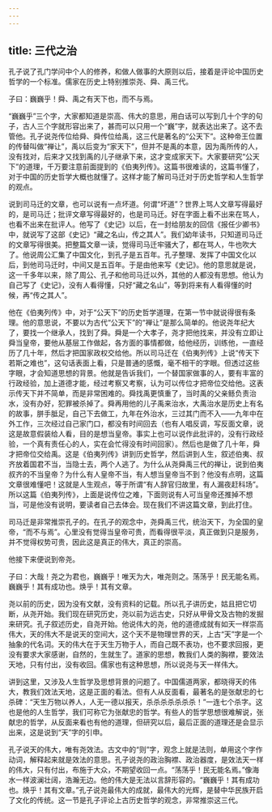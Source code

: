 ```yaml
---
---
---
```

title: 三代之治
---




孔子说了孔门学问中个人的修养，和做人做事的大原则以后，接着是评论中国历史哲学的一个标准。儒家在历史上特别推崇尧、舜、禹三代。

子曰：巍巍乎！舜、禹之有天下也，而不与焉。

“巍巍乎”三个字，大家都知道是崇高、伟大的意思，用白话可以写到几十个字的句子，古人三个字就形容出来了，甚而可以只用一个“巍”字，就表达出来了。这不去管他。孔子说尧传位给舜、舜传位给禹，这三代是著名的“公天下”。这种帝王位置的传替叫做“禅让”，禹以后变为“家天下”，但并不是禹的本意，因为禹所传的人，没有找对，后来才又找到禹的儿子继承下来，这才变成家天下。大家要研究“公天下”的道理，千万要注意前面提到的《伯夷列传》。这篇书很难读的，这篇书懂了，对于中国的历史哲学大概也就懂了。这样才能了解司马迁对于历史哲学和人生哲学的观点。

说到司马迁的文章，也可以说有一点坏道。何谓“坏道”？世界上骂人文章写得最好的，是司马迁；批评文章写得最好的，也是司马迁。好在字面上看不出来在骂人，也看不出来在批评人。他写了《史记》以后，在一封给朋友的回信《报任少卿书》中，就说写了这部《史记》“藏之名山，传之其人”。我们幼年读书，只知道司马迁的文章写得很美。把整篇文章一读，觉得司马迁牢骚大了，都在骂人，牛也吹大了。他说周公汇集了中国文化，到孔子是五百年。孔子整理、发挥了中国文化以后，到他司马迁时，中间又是五百年。于是由他来写《史记》。他的意思就是说，这一千多年以来，除了周公、孔子和他司马迁以外，其他的人都没有思想。他认为自己写了《史记》，没有人看得懂，只好“藏之名山”，等到将来有人看得懂的时候，再“传之其人”。

他在《伯夷列传》中，对于“公天下”的历史哲学道理，在第一节中就说得很有条理。他的意思说，不要以为古代“公天下”的“禅让”是那么简单的。他说尧年纪大了，要找一个继承人，找到了舜。舜是一个大孝子，尧才把他找来，并没有立即让舜当皇帝，要他从基层工作做起，各方面的事情都做，给他经历，训练他，一直经历了几十年，然后才把国家政权交给他。所以司马迁在《伯夷列传》上说“传天下若斯之难也”，这句话表面上看，只是普通的感慨，毫不相干的字眼。但透过这些字眼，才会知道思想的背景。他就是告诉我们，一个替国家做事的人，要有丰富的行政经验，加上道德才能，经过考察又考察，认为可以传位才把帝位交给他。这表示传天下并不简单，而是非常困难的。舜找禹更慎重了，当时禹的父亲鲧负责治水，没有办好，犯罪被杀掉了。舜再用他的儿子禹来治水，大禹治水是历史上有名的故事，胼手胝足，自己下去做工，九年在外治水，三过其门而不入——九年中在外工作，三次经过自己家门口，都没有时间回去（也有人唱反调，写反面文章，说这是故意假装给人看，目的是想当皇帝。事实上也可以说作此批评的，没有行政经验，一个真有责任心的人，实在会忙得没有时间回家）。然后也是做了几十年，舜才把帝位交给禹。这是《伯夷列传》讲到历史哲学，然后讲到人生，叙述伯夷、叔齐放着国君不当，当隐士去，两个人逃了。为什么从尧舜禹三代的禅让，说到伯夷叔齐的不当皇帝？为什么有人皇帝不当，有人想当皇帝当不到？他没有点明，这篇文章很难懂吧！这就是人生观点，等于所谓“有人辞官归故里，有人漏夜赶科场”。所以这篇《伯夷列传》，上面是说传位之难，下面则说有人可当皇帝还推掉不想当，可是他没有说明，要读者自己去体会。现在我们不讲这篇文章，到此打住。

司马迁是非常推崇孔子的。在孔子的观念中，尧舜禹三代，统治天下，为全国的皇帝，“而不与焉”。心里没有觉得当皇帝可贵，而看得很平淡，真正做到只是服务，并不觉得权势可贵，因此这是真正的伟大，真正的崇高。

他接下来便说到帝尧。

子曰：大哉！尧之为君也，巍巍乎！唯天为大，唯尧则之。荡荡乎！民无能名焉。巍巍乎！其有成功也。焕乎！其有文章。

尧以前的历史，因为没有文献，没有资料的记载。所以孔子讲历史，姑且把它切断，从尧开始。我们现在研究历史，尧以前为远古史，只好从甲骨文及古物的发掘来研究。孔子叙述历史，自尧开始。他说伟大的尧，他的道德成就有如天一样崇高伟大，天的伟大不是说天的空间大，这个天不是物理世界的天，上古“天”字是一个抽象的代名词。天的伟大在于天生万物于人，而自己既不表功，也不要求回报，更没有要求大家感谢，自然的，生就生了。道家的思想，教我们人类的胸襟，要效法天地，只有付出，没有收回。儒家也有这种思想，所以说尧与天一样伟大。

讲到这里，又涉及人生哲学及思想背景的问题了。中国儒道两家，都晓得天的伟大，教我们效法天地，这是正面的看法。但有人从反面看，最著名的是张献忠的七杀碑：“天生万物以养人，人无一德以报天，杀杀杀杀杀杀杀！”一连七个杀字。这也是他的人生哲学，我们可称它为张献忠的哲学。有些人的哲学思想很难解说，张献忠的哲学，从反面来看也有他的道理，但研究以后，最后正面的道理还是会显示出来，这是说到“天”字的引申。

孔子说天的伟大，唯有尧效法。古文中的“则”字，观念上就是法则，单用这个字作动词，解释起来就是效法的意思。孔子说尧的政治胸襟、政治器度，是效法天一样的伟大，只有付出，布施于大众，不期望收回一点。“荡荡乎！民无能名焉。”像海水一样波澜壮阔，浩瀚无边。他的伟大是无法以言辞形容的。“巍巍乎！其有成功也。焕乎！其有文章。”孔子说尧最伟大的成就，最伟大的光辉，是替中华民族开启了文化的传统。这一节是孔子评论上古历史哲学的观念，非常推崇这三代。